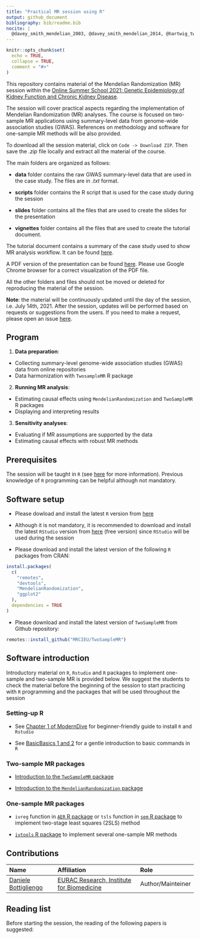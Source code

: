 ---
title: "Practical MR session using R"
output: github_document
bibliography: bib/readme.bib
nocite: |
  @davey_smith_mendelian_2003, @davey_smith_mendelian_2014, @hartwig_two-sample_2016, @bowden_mendelian_2015, @davies_reading_2018, @burgess_guidelines_2019, @slob_comparison_2020, @noauthor_mendelian_nodate, @burgess_review_2017
---

```{r setup, include=FALSE}
knitr::opts_chunk$set(
  echo = TRUE,
  collapse = TRUE,
  comment = "#>"
)
```

This repository contains material of the Mendelian Randomization (MR)
session within the [Online Summer School 2021: Genetic Epidemiology of Kidney Function and Chronic Kidney Disease](https://geneticepisummerschool.eurac.edu/).

The session will cover practical aspects regarding the implementation
of Mendelian Randomization (MR) analyses. The course is focused on
two-sample MR applications using summary-level data from genome-wide
association studies (GWAS). References on methodology and software
for one-sample MR methods will be also provided.

To download all the session material, click on `Code -> Download ZIP`.
Then save the _.zip_ file locally and extract all the material of the
course.

The main folders are organized as follows:

* **data** folder contains the raw GWAS summary-level data that
  are used in the case study. The files are in *.txt* format.
  
* **scripts** folder contains the R script that is used for the case
  study during the session
  
* **slides** folder contains all the files that are used to create the
  slides for the presentation
  
* **vignettes** folder contains all the files that are used to create
  the tutorial document.

The tutorial document contains a summary of the case study used to show
MR analysis workflow. It can be found [here](vignettes/tutorial.md).

A PDF version of the presentation can be found [here](slides/session_slides.pdf). Please use Google Chrome browser for
a correct visualization of the PDF file.

All the other folders and files should not be moved or deleted for
reproducing the material of the session.

**Note**: the material will be continuously updated until the day of
the session, i.e. July 14th, 2021. After the session, updates will be
performed based on requests or suggestions from the users. If you need
to make a request, please open an issue [here](https://github.com/danielebottigliengo/trainckdis.mr/issues).

## Program

1. __Data preparation__:
  + Collecting summary-level genome-wide association studies (GWAS)
    data from online repositories
  + Data harmonization with `TwosampleMR` R package
  
2. __Running MR analysis__:
  + Estimating causal effects using `MendelianRandomization` and
    `TwoSampleMR` R packages
  + Displaying and interpreting results
  
3. __Sensitivity analyses__:
  + Evaluating if MR assumptions are supported by the data
  + Estimating causal effects with robust MR methods

## Prerequisites
The session will be taught in `R` (see [here](https://www.r-project.org/)
for more information). Previous knowledge of `R` programming can be
helpful although not mandatory.

## Software setup
* Please dowload and install the latest `R` version from [here](https://www.r-project.org/)

* Although it is not mandatory, it is recommended to download and
  install the latest `RStudio` version from [here](https://www.rstudio.com/products/rstudio/download/) (free version)
  since `RStudio` will be used during the session
  
* Please download and install the latest version of the following
  `R` packages from CRAN:

```r
install.packages(
  c(
    "remotes",
    "devtools",
    "MendelianRandomization",
    "ggplot2"
  ),
  dependencies = TRUE
)
```

* Please download and install the latest version of `TwoSampleMR` from
  Github repository:
  
```r
remotes::install_github("MRCIEU/TwoSampleMR")
```

## Software introduction

Introductory material on `R`, `Rstudio` and `R` packages to implement
one-sample and two-sample MR is provided below. We suggest the students
to check the material before the beginning of the session to start
practicing with `R` programming and the packages that will be used
throughout the session

### Setting-up R

* See [Chapter 1 of ModernDive](https://moderndive.netlify.app/1-getting-started.html) for beginner-friendly guide to install `R` and `Rstudio`

* See [BasicBasics 1 and 2](https://rladiessydney.org/courses/ryouwithme/01-basicbasics-0/) for
a gentle introduction to basic commands in `R`

### Two-sample MR packages

* [Introduction to the `TwoSampleMR` package](https://mrcieu.github.io/TwoSampleMR/articles/index.html)

* [Introduction to the `MendelianRandomization` package](https://mrcieu.github.io/TwoSampleMR/articles/index.html)


### One-sample MR packages

* `ivreg` function in [`AER` R package](https://cran.r-project.org/web/packages/AER/index.html) or 
`tsls` function in [`sem` R package](https://cran.r-project.org/web/packages/sem/index.html) to implement two-stage least squares (2SLS) method

* [`ivtools` R package](https://cran.r-project.org/web/packages/ivtools/index.html) to implement several one-sample MR methods

## Contributions
| Name                                                              | Affiliation                                                                                                        | Role                                                                   |
|:------------------------------------------------------------------|:-------------------------------------------------------------------------------------------------------------------|:-----------------------------------------------------------------------|
| [Daniele Bottigliengo](https://github.com/danielebottigliengo)    | [EURAC Research, Institute for Biomedicine](https://www.eurac.edu/en/institutes-centers/institute-for-biomedicine) | Author/Mainteiner                                                      |

## Reading list
Before starting the session, the reading of the following papers is
suggested:


